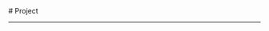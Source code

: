 
<BaseLayout title="Project">
  <BaseCard title="Project">
# Project

---

  </BaseCard>
  <ProjectCard
    title="font-animation"
    image="https://github.com/ProgrammerMao-001/font-animation/blob/main/public/font-animation.gif?raw=true"
    desc="字体动画组件"
    url="https://github.com/ProgrammerMao-001/font-animation"
    badge="Vue；Animation"
    target="_target"
  />
  <ProjectCard
    title="yt-ui组件库"
    image="https://github.com/ProgrammerMao-001/yt-ui/raw/main/public/img/page.png"
    desc="vue2 组件库，可快速搭建搜索 + 表格 + 分页 模板"
    url="https://github.com/ProgrammerMao-001/yt-ui"
    badge="Vue；组件库"
    target="_target"
  />
</BaseLayout>
